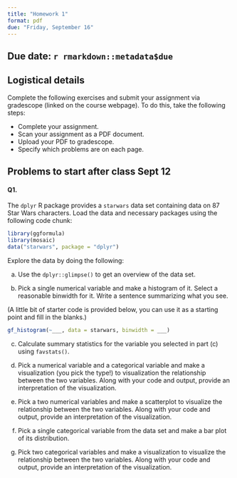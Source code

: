 ```yaml
---
title: "Homework 1"
format: pdf
due: "Friday, September 16"
---
```


## Due date: `r rmarkdown::metadata$due`

## Logistical details

Complete the following exercises and submit your assignment via gradescope (linked on the course webpage). To do this, take the following steps:

- Complete your assignment.
- Scan your assignment as a PDF document. 
- Upload your PDF to gradescope.
- Specify which problems are on each page.


## Problems to start after class Sept 12

#### Q1. 

The `dplyr` R package provides a `starwars` data set containing data on 87 Star Wars characters. Load the data and necessary packages using the following code chunk:

```r
library(ggformula)
library(mosaic)
data("starwars", package = "dplyr")
```

Explore the data by doing the following:

a. Use the `dplyr::glimpse()` to get an overview of the data set. 

b. Pick a single numerical variable and make a histogram of it. Select a reasonable binwidth for it. Write a sentence summarizing what you see.

(A little bit of starter code is provided below, you can use it as a starting point and fill in the blanks.)

```r
gf_histogram(~___, data = starwars, binwidth = ___)
```

c. Calculate summary statistics for the variable you selected in part (c) using `favstats()`.

d. Pick a numerical variable and a categorical variable and make a visualization (you pick the type!) to visualization the relationship between the two variables. Along with your code and output, provide an interpretation of the visualization.

e. Pick a two numerical variables and make a scatterplot to visualize the relationship between the two variables. Along with your code and output, provide an interpretation of the visualization.

f. Pick a single categorical variable from the data set and make a bar plot of its distribution.

g. Pick two categorical variables and make a visualization to visualize the relationship between the two variables. Along with your code and output, provide an interpretation of the visualization.

